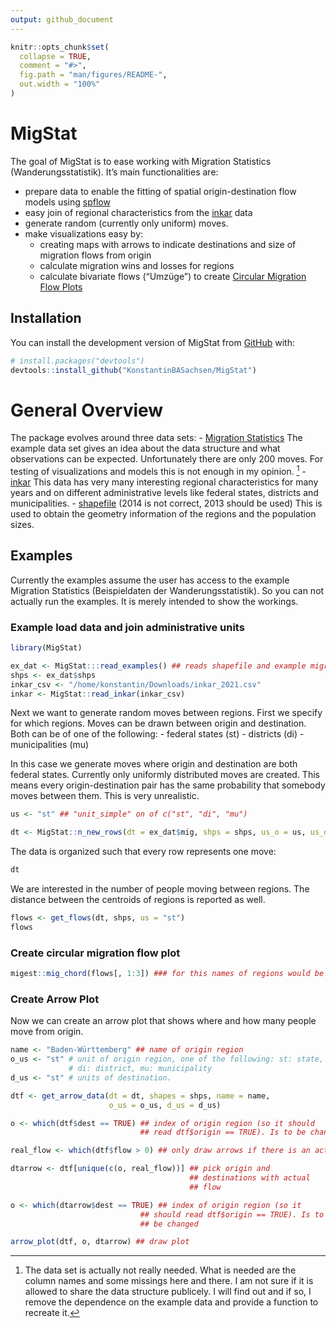 ```yaml
---
output: github_document
---
```


<!-- README.md is generated from README.Rmd. Please edit that file -->

```r
knitr::opts_chunk$set(
  collapse = TRUE,
  comment = "#>",
  fig.path = "man/figures/README-",
  out.width = "100%"
)
```

# MigStat

The goal of MigStat is to ease working with Migration Statistics
(Wanderungsstatistik). It's main functionalities are:

- prepare data to enable the fitting of spatial origin-destination
  flow models using
  [spflow](https://cran.r-project.org/web/packages/spflow/index.html)
- easy join of regional characteristics from the
  [inkar](https://www.inkar.de/) data
- generate random (currently only uniform) moves.
- make visualizations easy by:
  - creating maps with arrows to indicate destinations and size of
    migration flows from origin
  - calculate migration wins and losses for regions
  - calculate bivariate flows ("Umzüge") to create [Circular Migration
    Flow
    Plots](https://www.r-bloggers.com/2014/03/circular-migration-flow-plots-in-r/)


## Installation

You can install the development version of MigStat from [GitHub](https://github.com/) with:

``` r
# install.packages("devtools")
devtools::install_github("KonstantinBASachsen/MigStat")
```
# General Overview

The package evolves around three data sets:
- [Migration
  Statistics](https://www.forschungsdatenzentrum.de/de/10-21242-12711-2013-00-00-1-1-0)
  The example data set gives an idea about the data structure and what
  observations can be expected. Unfortunately there are only 200
  moves. For testing of visualizations and models this is not enough
  in my opinion. ^[The data set is actually not really needed. What is
  needed are the column names and some missings here and there. I am
  not sure if it is allowed to share the data structure publicely. I
  will find out and if so, I remove the dependence on the example data
  and provide a function to recreate it.]
- [inkar](https://www.inkar.de/) This data has very many interesting
  regional characteristics for many years and on different
  administrative levels like federal states, districts and
  municipalities.
- [shapefile](https://daten.gdz.bkg.bund.de/produkte/vg/vg250-ew_ebenen_1231/2014/vg250-ew_12-31.utm32s.shape.ebenen.zip)
  (2014 is not correct, 2013 should be used) This is used to obtain
  the geometry information of the regions and the population sizes.

## Examples

Currently the examples assume the user has access to the example
Migration Statistics (Beispieldaten der Wanderungsstatistik). So you
can not actually run the examples. It is merely intended to show the
workings.


### Example load data and join administrative units


```r

library(MigStat)

ex_dat <- MigStat:::read_examples() ## reads shapefile and example migration statistics
shps <- ex_dat$shps
inkar_csv <- "/home/konstantin/Downloads/inkar_2021.csv"
inkar <- MigStat::read_inkar(inkar_csv)

```

Next we want to generate random moves between regions. First we
specify for which regions. Moves can be drawn between origin and
destination. Both can be of one of the following:
- federal states (st)
- districts (di)
- municipalities (mu)

In this case we generate moves where origin and destination are both
federal states. Currently only uniformly distributed moves are
created. This means every origin-destination pair has the same
probability that somebody moves between them. This is very
unrealistic.

```r
us <- "st" ## "unit_simple" on of c("st", "di", "mu")

dt <- MigStat::n_new_rows(dt = ex_dat$mig, shps = shps, us_o = us, us_d = us, n = 1000)

```
The data is organized such that every row represents one move:

```R

dt

```

We are interested in the number of people moving between regions. The
distance between the centroids of regions is reported as well.

```R

flows <- get_flows(dt, shps, us = "st")
flows
```

### Create circular migration flow plot

```r

migest::mig_chord(flows[, 1:3]) ### for this names of regions would be nice

```

### Create Arrow Plot

Now we can create an arrow plot that shows where and how many people
move from origin.

```R

name <- "Baden-Württemberg" ## name of origin region
o_us <- "st" # unit of origin region, one of the following: st: state,
             # di: district, mu: municipality
d_us <- "st" # units of destination. 

dtf <- get_arrow_data(dt = dt, shapes = shps, name = name,
                      o_us = o_us, d_us = d_us)

o <- which(dtf$dest == TRUE) ## index of origin region (so it should
                             ## read dtf$origin == TRUE). Is to be changed

real_flow <- which(dtf$flow > 0) ## only draw arrows if there is an actual flow

dtarrow <- dtf[unique(c(o, real_flow))] ## pick origin and
                                        ## destinations with actual
                                        ## flow

o <- which(dtarrow$dest == TRUE) ## index of origin region (so it
                             ## should read dtf$origin == TRUE). Is to
                             ## be changed

arrow_plot(dtf, o, dtarrow) ## draw plot

```


